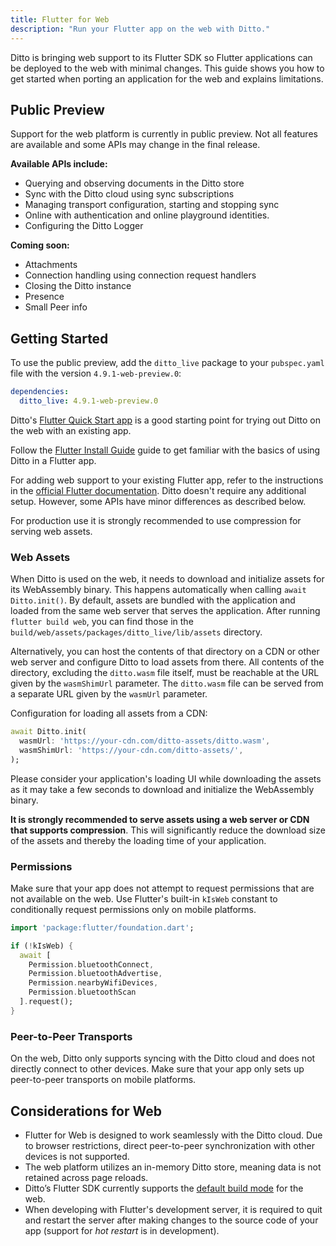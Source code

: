 ```yaml
---
title: Flutter for Web
description: "Run your Flutter app on the web with Ditto."
---
```


Ditto is bringing web support to its Flutter SDK so Flutter applications can be
deployed to the web with minimal changes. This guide shows you how to get
started when porting an application for the web and explains limitations.

## Public Preview

Support for the web platform is currently in public preview. Not all features
are available and some APIs may change in the final release.

__Available APIs include:__

- Querying and observing documents in the Ditto store
- Sync with the Ditto cloud using sync subscriptions
- Managing transport configuration, starting and stopping sync
- Online with authentication and online playground
  identities.
- Configuring the Ditto Logger

__Coming soon:__

- Attachments
- Connection handling using connection request handlers
- Closing the Ditto instance
- Presence
- Small Peer info

## Getting Started

To use the public preview, add the `ditto_live` package to your `pubspec.yaml`
file with the version `4.9.1-web-preview.0`:

```yaml
dependencies:
  ditto_live: 4.9.1-web-preview.0
```

Ditto's [Flutter Quick Start app](/sdk/latest/quickstarts/flutter) is a good
starting point for trying out Ditto on the web with an existing app.

Follow the [Flutter Install Guide](/sdk/latest/install-guides/flutter/flutter)
guide to get familiar with the basics of using Ditto in a Flutter app. 

For adding web support to your existing Flutter app, refer to the instructions
in the [official Flutter
documentation](https://docs.flutter.dev/platform-integration/web/building).
Ditto doesn't require any additional setup. However, some APIs have minor
differences as described below.

For production use it is strongly recommended to use compression for serving
web assets.

### Web Assets

When Ditto is used on the web, it needs to download and initialize assets for
its WebAssembly binary. This happens automatically when calling `await
Ditto.init()`. By default, assets are bundled with the application and loaded
from the same web server that serves the application. After running `flutter
build web`, you can find those in the
`build/web/assets/packages/ditto_live/lib/assets` directory.

Alternatively, you can host the contents of that directory on a CDN or other web
server and configure Ditto to load assets from there. All contents of the
directory, excluding the `ditto.wasm` file itself, must be reachable at the URL
given by the `wasmShimUrl` parameter. The `ditto.wasm` file can be served from a
separate URL given by the `wasmUrl` parameter. 

Configuration for loading all assets from a CDN:

```dart
await Ditto.init(
  wasmUrl: 'https://your-cdn.com/ditto-assets/ditto.wasm',
  wasmShimUrl: 'https://your-cdn.com/ditto-assets/',
);
```

Please consider your application's loading UI while downloading the assets as it
may take a few seconds to download and initialize the WebAssembly binary.

**It is strongly recommended to serve assets using a web server or CDN that
supports compression**. This will significantly reduce the download size of the
assets and thereby the loading time of your application.

### Permissions

Make sure that your app does not attempt to request permissions that are not
available on the web. Use Flutter's built-in `kIsWeb` constant to conditionally
request permissions only on mobile platforms.

```dart
import 'package:flutter/foundation.dart';

if (!kIsWeb) {
  await [
    Permission.bluetoothConnect,
    Permission.bluetoothAdvertise,
    Permission.nearbyWifiDevices,
    Permission.bluetoothScan
  ].request();
}
```

### Peer-to-Peer Transports

On the web, Ditto only supports syncing with the Ditto cloud and does not
directly connect to other devices. Make sure that your app only sets up
peer-to-peer transports on mobile platforms.

## Considerations for Web

- Flutter for Web is designed to work seamlessly with the Ditto cloud. Due to
  browser restrictions, direct peer-to-peer synchronization with other devices
  is not supported.
- The web platform utilizes an in-memory Ditto store, meaning data is not
  retained across page reloads.
- Ditto’s Flutter SDK currently supports the [default build
  mode](https://docs.flutter.dev/platform-integration/web/renderers#build-modes)
  for the web.
- When developing with Flutter's development server, it is required to quit and
  restart the server after making changes to the source code of your app
  (support for _hot restart_ is in development).